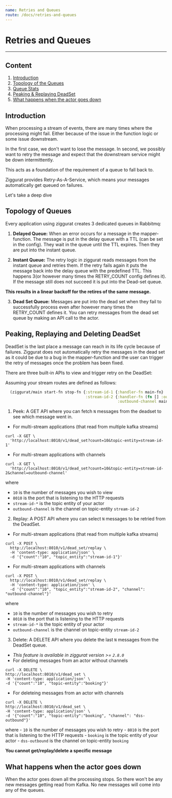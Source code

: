 ```yaml
---
name: Retries and Queues
route: /docs/retries-and-queues
---
```


# Retries and Queues
---

## Content
1. [Introduction](#introduction)
2. [Topology of the Queues](#topology-of-queues)
3. [Queue Stats](#queue-stats)
4. [Peaking & Replaying DeadSet](#peaking-replaying-and-deleting-deadset)
5. [What happens when the actor goes down](#what-happens-when-the-actor-goes-down)

## Introduction

When processing a stream of events, there are many times where the processing might fail.
Either because of the issue in the function logic or some issue downstream.

In the first case, we don't want to lose the message. In second, we
possibly want to retry the message and expect that the downstream
service might be down intermittently.

This acts as a foundation of the requirement of a queue to fall back to.

Ziggurat provides Retry-As-A-Service, which means your messages
automatically get queued on failures.

Let's take a deep dive

## Topology of Queues

Every application using ziggurat creates 3 dedicated queues in Rabbitmq:

1. **Delayed Queue:**
When an error occurs for a message in the mapper-function. The message is put in the delay queue with a TTL (can be set in the config).
They wait in the queue until the TTL expires. Then they are put into the instant queue.

2. **Instant Queue:**
The retry logic in ziggurat reads messages from the instant queue and retries them.
If the retry fails again it puts the message back into the delay queue with the predefined TTL.
This happens 3(or however many times the RETRY_COUNT config defines it). If the message still does not succeed it is put into the Dead-set queue.

**This results in a linear backoff for the retires of the same message.**

3. **Dead Set Queue:**
Messages are put into the dead set when they fail to successfully process even after however many times the RETRY_COUNT defines it.
You can retry messages from the dead set queue by making an API call to the actor.

## Peaking, Replaying and Deleting DeadSet

DeadSet is the last place a message can reach in its life cycle because of failures.
Ziggurat does not automatically retry the messages in the dead set as it could be due to a bug in the mapper-function and the
user can trigger the retry of messages once the problem has been fixed.

There are three built-in APIs to view and trigger retry on the DeadSet:

  Assuming your stream routes are defined as follows:
  ```clojure
    (ziggurat/main start-fn stop-fn {:stream-id-1 {:handler-fn main-fn}
                                     :stream-id-2 {:handler-fn (fn [] :outbound-channel)
                                                   :outbound-channel main-fn}})
```

1. Peek: A GET API where you can fetch `N` messages from the deadset to see which message went in.

  - For multi-stream applications (that read from multiple kafka streams)
  ```
  curl -X GET \
    'http://localhost:8010/v1/dead_set?count=10&topic-entity=stream-id-1'
  ```
  - For multi-stream applications with channels
  ```
  curl -X GET \
    'http://localhost:8010/v1/dead_set?count=10&topic-entity=stream-id-2&channel=outbound-channel'
  ```
  where
   - `10` is the number of messages you wish to view
   - `8010` is the port that is listening to the HTTP requests
   - `stream-id-*` is the topic entity of your actor
   - `outbound-channel` is the channel on topic-entity `stream-id-2`

2. Replay: A POST API where you can select `N` messages to be retried from the DeadSet.

  - For multi-stream applications (that read from multiple kafka streams)
  ```
  curl -X POST \
    http://localhost:8010/v1/dead_set/replay \
    -H 'content-type: application/json' \
    -d '{"count":"10", "topic_entity":"stream-id-1"}'
  ```
  - For multi-stream applications with channels
  ```
  curl -X POST \
    http://localhost:8010/v1/dead_set/replay \
    -H 'content-type: application/json' \
    -d '{"count":"10", "topic_entity":"stream-id-2", "channel": "outbound-channel"}'
  ```
  where
   - `10` is the number of messages you wish to retry
   - `8010` is the port that is listening to the HTTP requests
   - `stream-id-*` is the topic entity of your actor
   - `outbound-channel` is the channel on topic-entity `stream-id-2`

3. Delete: A DELETE API where you delete the last `N` messages from the
   DeadSet queue.

  - *This feature is available in ziggurat version >= `2.8.0`*
  - For deleting messages from an actor without channels
  ```
  curl -X DELETE \
  http://localhost:8010/v1/dead_set \
  -H 'content-type: application/json' \
  -d '{"count":"10", "topic-entity":"booking"}'
  ```

  - For deleteing messages from an actor with channels
  ```
  curl -X DELETE \
  http://localhost:8010/v1/dead_set \
  -H 'content-type: application/json' \
  -d '{"count":"10", "topic-entity":"booking", "channel": "dss-outbound"}'
  ```

  where
    - `10` is the number of messages you wish to retry
    - `8010` is the port that is listening to the HTTP requests
    - `booking` is the topic entity of your actor
    - `dss-outbound` is the channel on topic-entity `booking`


**You cannot get/replay/delete a specific message**

## What happens when the actor goes down

When the actor goes down all the processing stops. So there won't be any new messages getting read from Kafka.
No new messages will come into any of the queues.


